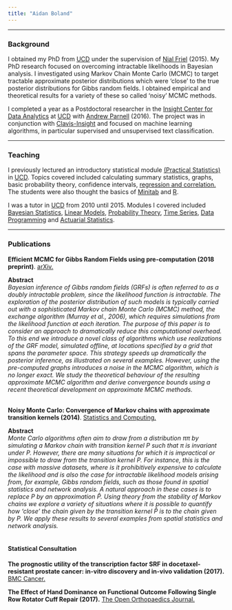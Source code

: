 ```yaml
---
title: "Aidan Boland"
---
```



<!--For an overview of Latent Dirichlet Allocation click [here](/LDA).  

 Check out an R-Shiny app showing [statistics from the premier league.](http://ff.aboland.ie) -->

<!--![](images/profile.jpg =1000x200)-->

<!-- this is in the in_header.html file

<img src="images/profile.jpg" width="100px" height="20px" />  

I am currently working as a Data Scientist with [Clavis-Insight](http://clavisinsight.com/), a leading firm in eCommerce insights and analytics. My work focuses on researching and implementing statistical techniques to improve processes within the company.

-->
***

### Background

I obtained my PhD from [UCD](http://www.ucd.ie/) under the supervision of [Nial Friel](http://mathsci.ucd.ie/~nial/) (2015). My PhD research focused on overcoming intractable likelihoods in Bayesian analysis. I investigated using Markov Chain Monte Carlo (MCMC) to target tractable approximate posterior distributions which were 'close' to the true posterior distributions for Gibbs random fields. I obtained empirical and theoretical results for a variety of these so called 'noisy' MCMC methods.

I completed a year as a Postdoctoral researcher in the [Insight Center for Data Analytics](https://www.insight-centre.org/) at [UCD](http://www.ucd.ie/) with [Andrew Parnell](http://mathsci.ucd.ie/~parnell_a/) (2016). The project was in conjunction with [Clavis-Insight](http://clavisinsight.com/) and focused on machine learning algorithms, in particular supervised and unsupervised text classification. 


***

### Teaching

I previously lectured an introductory statistical module [(Practical Statistics)](https://sisweb.ucd.ie/usis/w_sm_web_inf_viewer_banner.show_module?p_subj=STAT&p_crse=10050) in [UCD](http://www.ucd.ie/). Topics covered included calculating summary statistics, graphs,  basic probability theory, confidence intervals, [regression and correlation.](http://bayes2.ucd.ie:3838/aboland/STAT10050/) The students were also thought the basics of [Minitab](https://www.minitab.com/en-us/) and [R](https://www.r-project.org/).


I was a tutor in [UCD](http://www.ucd.ie/) from 2010 until 2015. Modules I covered included [Bayesian Statistics](https://sisweb.ucd.ie/usis/w_sm_web_inf_viewer_banner.show_module?p_subj=STAT&p_crse=40390), [Linear Models](https://sisweb.ucd.ie/usis/w_sm_web_inf_viewer_banner.show_module?p_subj=STAT&p_crse=30240), [Probability Theory](https://sisweb.ucd.ie/usis/w_sm_web_inf_viewer_banner.show_module?p_subj=STAT&p_crse=20110), [Time Series](https://sisweb.ucd.ie/usis/w_sm_web_inf_viewer_banner.show_module?p_subj=STAT&p_crse=30010), [Data Programming](https://sisweb.ucd.ie/usis/w_sm_web_inf_viewer_banner.show_module?p_subj=STAT&p_crse=40180) and [Actuarial Statistics](https://sisweb.ucd.ie/usis/w_sm_web_inf_viewer_banner.show_module?p_subj=STAT&p_crse=40160#bookmarkschedule).


***


### Publications

**Efficient MCMC for Gibbs Random Fields using pre-computation (2018 preprint)**. [arXiv.](https://arxiv.org/abs/1710.04093)

**Abstract**  
*Bayesian inference of Gibbs random fields (GRFs) is often referred to as a doubly intractable problem, since the likelihood function is intractable. The exploration of the posterior distribution of such models is typically carried out with a sophisticated Markov chain Monte Carlo (MCMC) method, the exchange algorithm (Murray et al., 2006), which requires simulations from the likelihood function at each iteration. The purpose of this paper is to consider an approach to dramatically reduce this computational overhead. To this end we introduce a novel class of algorithms which use realizations of the GRF model, simulated offline, at locations specified by a grid that spans the parameter space. This strategy speeds up dramatically the posterior inference, as illustrated on several examples. However, using the pre-computed graphs introduces a noise in the MCMC algorithm, which is no longer exact. We study the theoretical behaviour of the resulting approximate MCMC algorithm and derive convergence bounds using a recent theoretical development on approximate MCMC methods.*  
<br>

**Noisy Monte Carlo: Convergence of Markov chains with approximate transition kernels (2014)**. [Statistics and Computing.](http://link.springer.com/article/10.1007%2Fs11222-014-9521-x)  

**Abstract**  
*Monte Carlo algorithms often aim to draw from a distribution ππ by simulating a Markov chain with transition kernel $P$ such that $\pi$ is invariant under $P$. However, there are many situations for which it is impractical or impossible to draw from the transition kernel $P$. For instance, this is the case with massive datasets, where is it prohibitively expensive to calculate the likelihood and is also the case for intractable likelihood models arising from, for example, Gibbs random fields, such as those found in spatial statistics and network analysis. A natural approach in these cases is to replace $P$ by an approximation $\hat{P}$. Using theory from the stability of Markov chains we explore a variety of situations where it is possible to quantify how ‘close’ the chain given by the transition kernel $\hat{P}$ is to the chain given by $P$. We apply these results to several examples from spatial statistics and network analysis.*  
<br>
  
#### Statistical Consultation

**The prognostic utility of the transcription factor SRF in docetaxel-resistant prostate cancer: in-vitro discovery and in-vivo validation (2017).** [BMC Cancer.](https://doi.org/10.1186/s12885-017-3100-4)

**The Effect of Hand Dominance on Functional Outcome Following Single Row Rotator Cuff Repair (2017).** [The Open Orthopaedics Journal.](http://doi.org/10.2174/1874325001611010562)


<!--

<style type = "text/css">
.main-container {
    position:absolute;
  max-width: 940px;
  margin-left: 21%;
  margin-right: auto;
}
code {
  color: inherit;
  background-color: rgba(0, 0, 0, 0.04);
}
img {
  max-width:100%;
  height: auto;
}


.leftbar {
    position:absolute;
    max-width: 20%;
    float: left;
    background-color: #e6e6e6;
    padding-top: 10px;
    padding-right: 10px;
    padding-left: 15px;
}

    </style>

<div class="leftbar">
    <br>
    <center>
        <p><img src="images/profile.jpg" width="100px" height="20px" /></p>
    </center>
        <br>
        <p>I am a Postdoctoral researcher in the <a href="https://www.insight-centre.org/">Insight Center for Data Analytics</a> at <a href="http://www.ucd.ie/">UCD</a> with <a href="http://mathsci.ucd.ie/~parnell_a/">Andrew Parnell</a> . My current project is in conjunction with <a href="http://clavisinsight.com/">Clavis-Insight</a> and focuses on machine learning algorithms, in particular supervised and unsupervised classification.</p>
        <br>
    <center>
    <a class="twitter-timeline" href="https://twitter.com/AidoBo" data-widget-id="705121660492488705">Tweets by @AidoBo</a>
    <script>!function(d,s,id){var js,fjs=d.getElementsByTagName(s)[0],p=/^http:/.test(d.location)?'http':'https';if(!d.getElementById(id)){js=d.createElement(s);js.id=id;js.src=p+"://platform.twitter.com/widgets.js";fjs.parentNode.insertBefore(js,fjs);}}(document,"script","twitter-wjs");</script>
    </center>
</div>



### Twitter


<a class="twitter-timeline" href="https://twitter.com/AidoBo" data-widget-id="705121660492488705">Tweets by @AidoBo</a>
<script>!function(d,s,id){var js,fjs=d.getElementsByTagName(s)[0],p=/^http:/.test(d.location)?'http':'https';if(!d.getElementById(id)){js=d.createElement(s);js.id=id;js.src=p+"://platform.twitter.com/widgets.js";fjs.parentNode.insertBefore(js,fjs);}}(document,"script","twitter-wjs");</script>


-->
